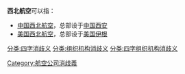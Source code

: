 '''西北航空'''可以指：
*[[中国西北航空|中国西北航空]]，总部设于[[中国|中国]][[西安|西安]]
*[[美国西北航空|美国西北航空]]，总部设于[[美国|美国]][[伊根|伊根]]

{{disambig}}
[[Category:航空公司消歧義|Category:航空公司消歧義]]
[[分类:四字消歧义|分类:四字消歧义]]
[[分类:组织机构消歧义|分类:组织机构消歧义]]
[[分类:四字组织机构消歧义|分类:四字组织机构消歧义]]